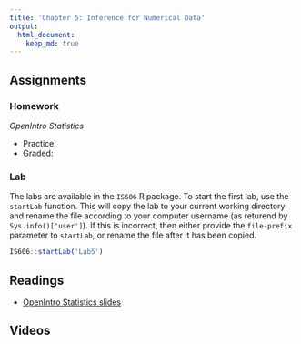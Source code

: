 ```yaml
---
title: 'Chapter 5: Inference for Numerical Data'
output:
  html_document:
    keep_md: true
---
```


## Assignments

### Homework

*OpenIntro Statistics*

* Practice:
* Graded:

### Lab

The labs are available in the `IS606` R package. To start the first lab, use the `startLab` function. This will copy the lab to your current working directory and rename the file according to your computer username (as returend by `Sys.info()['user']`). If this is incorrect, then either provide the `file-prefix` parameter to `startLab`, or rename the file after it has been copied.

```r
IS606::startLab('Lab5')
```


## Readings

* [OpenIntro Statistics slides](https://github.com/jbryer/IS606Fall2015/raw/master/Slides/OpenIntro/os2_slides_05.pdf)

## Videos


